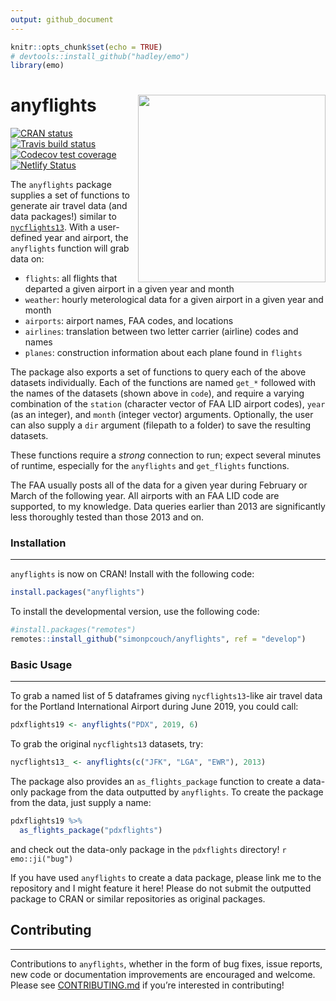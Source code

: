 ```yaml
---
output: github_document
---
```


```r
knitr::opts_chunk$set(echo = TRUE)
# devtools::install_github("hadley/emo")
library(emo)
```

# anyflights <a href='https://anyflights.netlify.com'><img src='https://raw.githubusercontent.com/simonpcouch/anyflights/master/figs/logo.png' align="right" height="300" /></a>

[![CRAN status](https://www.r-pkg.org/badges/version/anyflights)](https://cran.r-project.org/package=anyflights) [![Travis build status](https://travis-ci.com/simonpcouch/anyflights.svg?branch=master)](https://travis-ci.com/simonpcouch/anyflights) [![Codecov test coverage](https://codecov.io/gh/simonpcouch/anyflights/branch/master/graph/badge.svg)](https://codecov.io/gh/simonpcouch/anyflights?branch=master) [![Netlify Status](https://api.netlify.com/api/v1/badges/da4987b7-5dce-4f76-bd5d-a40b0eaeca5a/deploy-status)](https://app.netlify.com/sites/anyflights/deploys)

The `anyflights` package supplies a set of functions to generate air travel data (and data packages!) similar to [`nycflights13`](https://github.com/hadley/nycflights13). With a user-defined year and airport, the `anyflights` function will grab data on:

* `flights`: all flights that departed a given airport in a given year and month
* `weather`: hourly meterological data for a given airport in a given year and month
* `airports`: airport names, FAA codes, and locations
* `airlines`: translation between two letter carrier (airline) codes and names
* `planes`: construction information about each plane found in `flights`

The package also exports a set of functions to query each of the above datasets individually. Each of the functions are named `get_*` followed with the names of the datasets (shown above in `code`), and require a varying combination of the `station` (character vector of FAA LID airport codes), `year` (as an integer), and `month` (integer vector) arguments. Optionally, the user can also supply a `dir` argument (filepath to a folder) to save the resulting datasets. 

These functions require a *strong* connection to run; expect several minutes of runtime, especially for the `anyflights` and `get_flights` functions.

The FAA usually posts all of the data for a given year during February or March of the following year. All airports with an FAA LID code are supported, to my knowledge. Data queries earlier than 2013 are significantly less thoroughly tested than those 2013 and on. 

### Installation

------

`anyflights` is now on CRAN! Install with the following code:

```r
install.packages("anyflights")
```

To install the developmental version, use the following code:

```r
#install.packages("remotes")
remotes::install_github("simonpcouch/anyflights", ref = "develop")
```

### Basic Usage

------

To grab a named list of 5 dataframes giving `nycflights13`-like air travel data for the Portland International Airport during June 2019, you could call:

```r
pdxflights19 <- anyflights("PDX", 2019, 6)
```

To grab the original `nycflights13` datasets, try:

```r
nycflights13_ <- anyflights(c("JFK", "LGA", "EWR"), 2013)
```

The package also provides an `as_flights_package` function to create a data-only package from the data outputted by `anyflights`. To create the package from the data, just supply a name:

```r
pdxflights19 %>%
  as_flights_package("pdxflights")
```

and check out the data-only package in the `pdxflights` directory! `r emo::ji("bug")`

If you have used `anyflights` to create a data package, please link me to the repository and I might feature it here! Please do not submit the outputted package to CRAN or similar repositories as original packages.

## Contributing

------

Contributions to `anyflights`, whether in the form of bug fixes, issue reports, 
new code or documentation improvements are encouraged and welcome. Please see
[CONTRIBUTING.md](https://github.com/simonpcouch/anyflights/blob/master/CONTRIBUTING.md) 
if you're interested in contributing!

